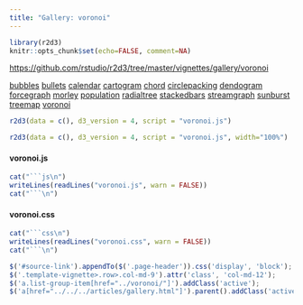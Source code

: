 ```yaml
---
title: "Gallery: voronoi"
---
```


```r
library(r2d3)
knitr::opts_chunk$set(echo=FALSE, comment=NA)
```

<div id="source-link">
<https://github.com/rstudio/r2d3/tree/master/vignettes/gallery/voronoi>
</div>

<div class="row">

<div class="col-sm-3">
<div class="list-group">
  <a href="../bubbles/" class="list-group-item">bubbles</a>
  <a href="../bullets/" class="list-group-item">bullets</a>
  <a href="../calendar/" class="list-group-item">calendar</a>
  <a href="../cartogram/" class="list-group-item">cartogram</a>
  <a href="../chord/" class="list-group-item">chord</a>
  <a href="../circlepacking/" class="list-group-item">circlepacking</a>
  <a href="../dendogram/" class="list-group-item">dendogram</a>
  <a href="../forcegraph/" class="list-group-item">forcegraph</a>
  <a href="../morley/" class="list-group-item">morley</a>
  <a href="../population/" class="list-group-item">population</a>
  <a href="../radialtree/" class="list-group-item">radialtree</a>
  <a href="../stackedbars/" class="list-group-item">stackedbars</a>
  <a href="../streamgraph/" class="list-group-item">streamgraph</a>
  <a href="../sunburst/" class="list-group-item">sunburst</a>
  <a href="../treemap/" class="list-group-item">treemap</a>
  <a href="../voronoi/" class="list-group-item">voronoi</a>
</div>
</div>

<div class="col-sm-9">

```r
r2d3(data = c(), d3_version = 4, script = "voronoi.js")
```

```r
r2d3(data = c(), d3_version = 4, script = "voronoi.js", width="100%")
```


#### voronoi.js

```r
cat("```js\n")
writeLines(readLines("voronoi.js", warn = FALSE))
cat("```\n")
```

#### voronoi.css

```r
cat("```css\n")
writeLines(readLines("voronoi.css", warn = FALSE))
cat("```\n")
```


</div>

</div>


```js
$('#source-link').appendTo($('.page-header')).css('display', 'block');
$('.template-vignette>.row>.col-md-9').attr('class', 'col-md-12');
$('a.list-group-item[href="../voronoi/"]').addClass('active');
$('a[href="../../../articles/gallery.html"]').parent().addClass('active');
```


